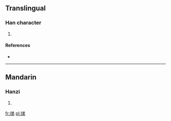 ==Translingual==

===Han character===
{{Han char|rn=86|rad=火|as=07|sn=11|four=9882<sub>7</sub>|canj=火金弓竹 (FCNH)}}

# {{defn|Han|sort=火07}}

====References====
* {{Han ref|kx=0673.050|dkj=19081|dj=1081.080|hdz=32205.150|uh=710D|ud=28941|bh=D649|bd=54857}}

----

==Mandarin==

===Hanzi===
{{cmn-hanzi|pin=[[dì]] ([[di4]])|wg=ti<sup>4</sup>}}

# {{defn|Mandarin|sort=火07}}

[[fr:焍]]
[[pl:焍]]